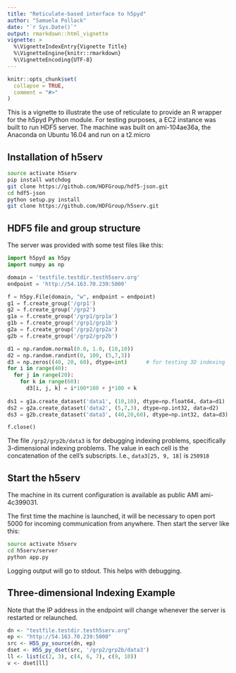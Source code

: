 ```yaml
---
title: "Reticulate-based interface to h5pyd"
author: "Samuela Pollack"
date: "`r Sys.Date()`"
output: rmarkdown::html_vignette
vignette: >
  %\VignetteIndexEntry{Vignette Title}
  %\VignetteEngine{knitr::rmarkdown}
  %\VignetteEncoding{UTF-8}
---
```


```r
knitr::opts_chunk$set(
  collapse = TRUE,
  comment = "#>"
)
```

This is a vignette to illustrate the use of reticulate to provide an R wrapper for the h5pyd Python module. 
For testing purposes, a EC2 instance was built to run HDF5 server. The machine was built on ami-104ae36a, 
the Anaconda on Ubuntu 16.04 and run on a t2.micro

## Installation of h5serv

```bash
source activate h5serv
pip install watchdog  
git clone https://github.com/HDFGroup/hdf5-json.git
cd hdf5-json
python setup.py install
git clone https://github.com/HDFGroup/h5serv.git
```

## HDF5 file and group structure

The server was provided with some test files like this:

```python
import h5pyd as h5py
import numpy as np

domain = 'testfile.testdir.testh5serv.org'
endpoint = 'http://54.163.70.239:5000'

f = h5py.File(domain, "w", endpoint = endpoint)
g1 = f.create_group('/grp1')
g2 = f.create_group('/grp2')
g1a = f.create_group('/grp1/grp1a')
g1b = f.create_group('/grp1/grp1b')
g2a = f.create_group('/grp2/grp2a')
g2b = f.create_group('/grp2/grp2b')

d1 = np.random.normal(0.0, 1.0, (10,10))
d2 = np.random.randint(0, 100, (5,7,3))
d3 = np.zeros((40, 20, 60), dtype=int)      # for testing 3D indexing
for i in range(40):
  for j in range(20):
    for k in range(60):
      d3[i, j, k] = i*100*100 + j*100 + k
      
ds1 = g1a.create_dataset('data1', (10,10), dtype=np.float64, data=d1)
ds2 = g2a.create_dataset('data2', (5,7,3), dtype=np.int32, data=d2)
ds3 = g2b.create_dataset('data3', (40,20,60), dtype=np.int32, data=d3)

f.close()
```

The file `/grp2/grp2b/data3` is for debugging indexing problems, specifically 3-dimensional indexing problems. 
The value in each cell is the concatenation of the cell's subscripts. I.e., `data3[25, 9, 18]` is `250918`


## Start the h5serv
The machine in its current configuration is available as public AMI ami-4c399031. 

The first time the machine is launched, it will be necessary to open port 5000 for incoming 
communication from anywhere. Then start the server like this:

```bash
source activate h5serv
cd h5serv/server
python app.py
```

Logging output will go to stdout. This helps with debugging.

## Three-dimensional Indexing Example

Note that the IP address in the endpoint will change whenever the server is restarted or relaunched.

```r
dn <- "testfile.testdir.testh5serv.org"
ep <- "http://54.163.70.239:5000"
src <- H5S_py_source(dn, ep)
dset <- H5S_py_dset(src, '/grp2/grp2b/data3')
ll <- list(c(2, 3), c(4, 6, 7), c(9, 10))
v <- dset[ll]
```


